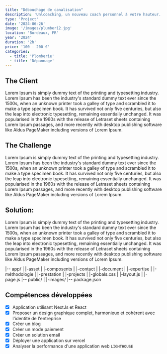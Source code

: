 ```yaml
---
title: "Débouchage de canalisation"
description: 'Unlcoaching, un nouveau coach personnel à votre hauteur. Site vitrine réalisait avec NextJs'
type: 'Project'
date: '2024-06-26'
image: '/images/plumber12.jpg'
location: 'Bordeaux, FR'
year: '2024'
duration: '2h'
price: '100 - 200 €'
categories:
  - title: 'Plomberie'
  - title: 'Dépannage'
---
```


## The Client

Lorem Ipsum is simply dummy text of the printing and typesetting industry. Lorem Ipsum has been the industry's
standard dummy text ever since the 1500s, when an unknown printer took a galley of type and scrambled it to make
a type specimen book. It has survived not only five centuries, but also the leap into electronic typesetting,
remaining essentially unchanged. It was popularised in the 1960s with the release of Letraset sheets containing
Lorem Ipsum passages, and more recently with desktop publishing software like Aldus PageMaker including versions
of Lorem Ipsum.

## The Challenge

Lorem Ipsum is simply dummy text of the printing and typesetting industry. Lorem Ipsum has been the industry's
standard dummy text ever since the 1500s, when an unknown printer took a galley of type and scrambled it to make
a type specimen book. It has survived not only five centuries, but also the leap into electronic typesetting,
remaining essentially unchanged. It was popularised in the 1960s with the release of Letraset sheets containing
Lorem Ipsum passages, and more recently with desktop publishing software like Aldus PageMaker including versions
of Lorem Ipsum.

## Solution:

Lorem Ipsum is simply dummy text of the printing and typesetting industry. Lorem Ipsum has been the industry's
standard dummy text ever since the 1500s, when an unknown printer took a galley of type and scrambled it to make
a type specimen book. It has survived not only five centuries, but also the leap into electronic typesetting,
remaining essentially unchanged. It was popularised in the 1960s with the release of Letraset sheets containing
Lorem Ipsum passages, and more recently with desktop publishing software like Aldus PageMaker including versions
of Lorem Ipsum.

|-- app/
| |-asset
| |-composents
| |-contact
| |-document
| |-expertise
| |-méthodologie
| |-prestation
| |-projects
| |-globals.css
| |-layout.js
| |-page.js
|-- public/
| |-images/
|-- package.json

## Compétences développées

- [x] Application utilisant NextJs et React
- [x] Proposer un design graphique complet, harmonieux et cohérent avec l'identité de l'entreprise
- [x] Créer un blog
- [x] Créer un mode paiement
- [x] Créer un solution email
- [x] Déployer une application sur vercel
- [x] Analyser la performance d'une application web `LIGHTHOUSE`
